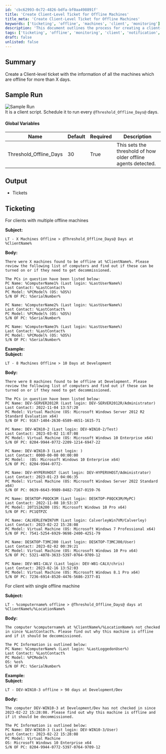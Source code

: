 ```yaml
---
id: 'cbc62993-0c72-4826-bdfa-bf0aa498891f'
title: 'Create Client-Level Ticket for Offline Machines'
title_meta: 'Create Client-Level Ticket for Offline Machines'
keywords: ['ticketing', 'offline', 'machines', 'client', 'monitoring']
description: 'This document outlines the process for creating a client-level ticket that includes information about all machines that have been offline for more than a specified number of days. It provides a template for the ticket subject and body, ensuring that clients are informed about their offline machines and can take appropriate action.'
tags: ['ticketing', 'offline', 'monitoring', 'client', 'notification', 'report']
draft: false
unlisted: false
---
```

## Summary

Create a Client-level ticket with the information of all the machines which are offline for more than X days.

## Sample Run

![Sample Run](../../../static/img/Offline-Machines-Detection-per-client-Global/image_1.png)  
It is a client script. Schedule it to run every `@Threshold_Offline_Days@` days.

#### Global Variables

| Name                   | Default | Required | Description                                                                                                        |
|------------------------|---------|----------|--------------------------------------------------------------------------------------------------------------------|
| Threshold_Offline_Days | 30      | True     | This sets the threshold of how older offline agents detected.                                                      |

## Output

- Tickets

## Ticketing

For clients with multiple offline machines  

**Subject:**  
```
LT - X Machines Offline > @Threshold_Offline_Days@ Days at %ClientName%
```

**Body:**  
```
There were X machines found to be offline at %ClientName%. Please review the following list of computers and find out if these can be turned on or if they need to get decommissioned.

The PCs in question have been listed below:
PC Name: %ComputerName1% (Last login: %LastUserName%)
Last Contact: %LastContact%
PC Model: %PCModel% (OS: %OS%)
S/N OF PC: %SerialNumber%

PC Name: %ComputerName2% (Last login: %LastUserName%)
Last Contact: %LastContact%
PC Model: %PCModel% (OS: %OS%)
S/N OF PC: %SerialNumber%

PC Name: %ComputerName3% (Last login: %LastUserName%)
Last Contact: %LastContact%
PC Model: %PCModel% (OS: %OS%)
S/N OF PC: %SerialNumber%
```

**Example:**  
**Subject:**  
```
LT - 8 Machines Offline > 10 Days at Development
```
**Body:**  
```
There were 8 machines found to be offline at Development. Please review the following list of computers and find out if these can be turned on or if they need to get decommissioned.

The PCs in question have been listed below:
PC Name: DEV-SERVER2012R (Last login: DEV-SERVER2012R/Administrator)
Last Contact: 2022-11-04 13:57:20
PC Model: Virtual Machine (OS: Microsoft Windows Server 2012 R2 Standard Evaluation x64)
S/N OF PC: 9167-1404-2630-6589-4651-1615-71

PC Name: DEV-WIN10-2 (Last login: DEV-WIN10-2/Test)
Last Contact: 2023-03-02 11:07:08
PC Model: Virtual Machine (OS: Microsoft Windows 10 Enterprise x64)
S/N OF PC: 8204-9944-0772-2209-1214-6947-22

PC Name: DEV-WIN10-3 (Last login: )
Last Contact: 0000-00-00 00:00:00
PC Model:  (OS: Microsoft Windows 10 Enterprise x64)
S/N OF PC: 8204-9944-0772-

PC Name: DEV-HYPERVHOST (Last login: DEV-HYPERVHOST/Administrator)
Last Contact: 2023-01-23 04:06:35
PC Model: Virtual Machine (OS: Microsoft Windows Server 2022 Standard x64)
S/N OF PC: 0639-6643-9989-8482-7167-0159-76

PC Name: DESKTOP-P8QCK3M (Last login: DESKTOP-P8QCK3M/MyPC)
Last Contact: 2022-11-08 10:53:37
PC Model: 20T1S2A200 (OS: Microsoft Windows 10 Pro x64)
S/N OF PC: PC1QTPZC

PC Name: CALVERLEYWIN7VM (Last login: CalverleyWin7VM/Calverley)
Last Contact: 2023-02-22 15:28:08
PC Model: Virtual Machine (OS: Microsoft Windows 7 Professional x64)
S/N OF PC: 7541-5254-6929-9698-2400-4251-79

PC Name: DESKTOP-T3MCJ00 (Last login: DESKTOP-T3MCJ00/User)
Last Contact: 2023-02-02 00:39:21
PC Model: Virtual Machine (OS: Microsoft Windows 10 Pro x64)
S/N OF PC: 5321-4078-3633-5397-0764-9709-12

PC Name: DEV-W81-CALV (Last login: DEV-W81-CALV/chris)
Last Contact: 2023-02-16 13:52:03
PC Model: Virtual Machine (OS: Microsoft Windows 8.1 Pro x64)
S/N OF PC: 7236-6914-8520-4476-5686-2377-81
```

For client with single offline machine  

**Subject:**  
```
LT - %computername% offline > @Threshold_Offline_Days@ days at %ClientName%/%LocationName%
```

**Body:**  
```
The computer %computername% at %ClientName%/%LocationName% not checked in since %LastContact%. Please find out why this machine is offline and if it should be decommissioned.

The PC Information is outlined below:
PC Name: %ComputerName% (Last login: %LastLoggedonUser%)
Last Contact: %LastContact%
PC Model: %PCModel%
OS: %os%
S/N OF PC: %SerialNumber%
```

**Example:**  
**Subject:**  
```
LT - DEV-WIN10-3 offline > 90 days at Development/Dev
```
**Body:**  
```
The computer DEV-WIN10-3 at Development/Dev has not checked in since 2023-02-22 15:28:08. Please find out why this machine is offline and if it should be decommissioned.

The PC Information is outlined below:
PC Name: DEV-WIN10-3 (Last login: DEV-WIN10-3/User)
Last Contact: 2023-02-22 15:28:08
PC Model: Virtual Machine
OS: Microsoft Windows 10 Enterprise x64
S/N OF PC: 8204-9944-0772-5397-0764-9709-12
```











